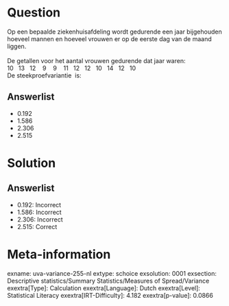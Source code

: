 Question
========

Op een bepaalde ziekenhuisafdeling wordt gedurende een jaar bijgehouden
hoeveel mannen en hoeveel vrouwen er op de eerste dag van de maand
liggen. \
\
De getallen voor het aantal vrouwen gedurende dat jaar waren:\
10   13   12    9    9    11   12   12   10   14   12   10\
De steekproefvariantie  is:

Answerlist
----------

* 0.192
* 1.586
* 2.306
* 2.515

Solution
========

Answerlist
----------

* 0.192: Incorrect
* 1.586: Incorrect
* 2.306: Incorrect
* 2.515: Correct

Meta-information
================
exname: uva-variance-255-nl
extype: schoice
exsolution: 0001
exsection: Descriptive statistics/Summary Statistics/Measures of Spread/Variance
exextra[Type]: Calculation
exextra[Language]: Dutch
exextra[Level]: Statistical Literacy
exextra[IRT-Difficulty]: 4.182
exextra[p-value]: 0.0866
